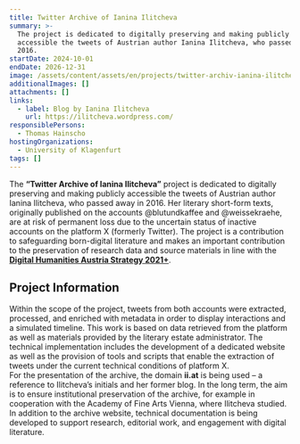 ```yaml
---
title: Twitter Archive of Ianina Ilitcheva
summary: >-
  The project is dedicated to digitally preserving and making publicly
  accessible the tweets of Austrian author Ianina Ilitcheva, who passed away in
  2016. 
startDate: 2024-10-01
endDate: 2026-12-31
image: /assets/content/assets/en/projects/twitter-archiv-ianina-ilitcheva/image.png
additionalImages: []
attachments: []
links:
  - label: Blog by Ianina Ilitcheva
    url: https://ilitcheva.wordpress.com/
responsiblePersons:
  - Thomas Hainscho
hostingOrganizations:
  - University of Klagenfurt
tags: []
---
```

The **“Twitter Archive of Ianina Ilitcheva”** project is dedicated to digitally preserving and making publicly accessible the tweets of Austrian author Ianina Ilitcheva, who passed away in 2016. Her literary short-form texts, originally published on the accounts @blutundkaffee and @weissekraehe, are at risk of permanent loss due to the uncertain status of inactive accounts on the platform X (formerly Twitter). The project is a contribution to safeguarding born-digital literature and makes an important contribution to the preservation of research data and source materials in line with the [**Digital Humanities Austria Strategy 2021+**](https://gams.uni-graz.at/o:clariah.dha-strategie-2021).

## Project Information

Within the scope of the project, tweets from both accounts were extracted, processed, and enriched with metadata in order to display interactions and a simulated timeline. This work is based on data retrieved from the platform as well as materials provided by the literary estate administrator. The technical implementation includes the development of a dedicated website as well as the provision of tools and scripts that enable the extraction of tweets under the current technical conditions of platform X.\
For the presentation of the archive, the domain **ii.at** is being used – a reference to Ilitcheva’s initials and her former blog. In the long term, the aim is to ensure institutional preservation of the archive, for example in cooperation with the Academy of Fine Arts Vienna, where Ilitcheva studied. In addition to the archive website, technical documentation is being developed to support research, editorial work, and engagement with digital literature.
